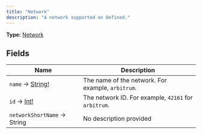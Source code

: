 ```yaml
---
title: "Network"
description: "A network supported on Defined."
---
```


**Type:** [Network](/api-reference/types/network)

## Fields

| Name | Description |
|------|-------------|
| `name` → [String!](/api-reference/types/string) | The name of the network. For example, `arbitrum`. |
| `id` → [Int!](/api-reference/types/int) | The network ID. For example, `42161` for `arbitrum`. |
| `networkShortName` → String | No description provided |

